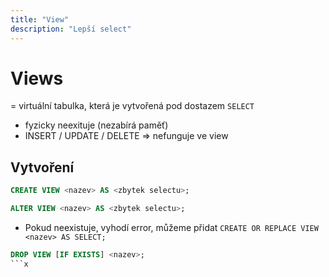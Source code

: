 ```yaml
---
title: "View"
description: "Lepší select"
---
```


# Views

= virtuální tabulka, která je vytvořená pod dostazem `SELECT`

- fyzicky neexituje (nezabírá paměť)
- INSERT / UPDATE / DELETE => nefunguje ve view

## Vytvoření

```sql title="Vytvoření"
CREATE VIEW <nazev> AS <zbytek selectu>;
```

```sql title="Upravení"
ALTER VIEW <nazev> AS <zbytek selectu>;
```

- Pokud neexistuje, vyhodí error, můžeme přidat `CREATE OR REPLACE VIEW <nazev> AS SELECT;`

````sql title="Smazaní"
DROP VIEW [IF EXISTS] <nazev>;
```x
````
